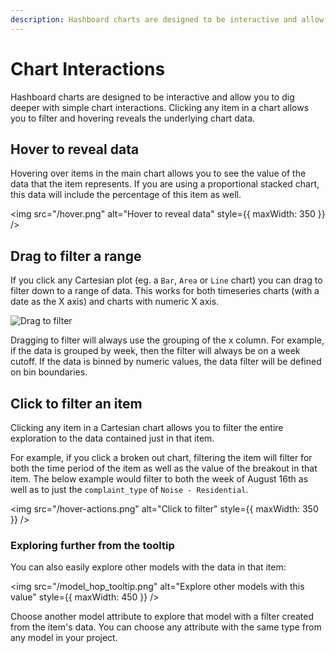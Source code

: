 ```yaml
---
description: Hashboard charts are designed to be interactive and allow you to dig deeper with direct chart interactions.
---
```



# Chart Interactions

Hashboard charts are designed to be interactive and allow you to dig deeper with simple chart interactions. Clicking any item in a chart allows you to filter and hovering reveals the underlying chart data.

## Hover to reveal data

Hovering over items in the main chart allows you to see the value of the data that the item represents. If you are using a proportional stacked chart, this data will include the percentage of this item as well.

<img src="/hover.png" alt="Hover to reveal data" style={{ maxWidth: 350 }} />

## Drag to filter a range

If you click any Cartesian plot (eg. a `Bar`, `Area` or `Line` chart) you can drag to filter down to a range of data. This works for both timeseries charts (with a date as the X axis) and charts with numeric X axis.

![Drag to filter](/drag_to_filter.png)

<Callout type="info">
  Dragging to filter will always use the grouping of the x column. For example,
  if the data is grouped by week, then the filter will always be on a week
  cutoff. If the data is binned by numeric values, the data filter will be
  defined on bin boundaries.
</Callout>

## Click to filter an item

Clicking any item in a Cartesian chart allows you to filter the entire exploration to the data contained just in that item.

For example, if you click a broken out chart, filtering the item will filter for both the time period of the item as well as the value of the breakout in that item. The below example would filter to both the week of August 16th as well as to just the `complaint_type` of `Noise - Residential`.

<img src="/hover-actions.png" alt="Click to filter" style={{ maxWidth: 350 }} />

### Exploring further from the tooltip 

You can also easily explore other models with the data in that item: 

<img src="/model_hop_tooltip.png" alt="Explore other models with this value" style={{ maxWidth: 450 }} />

Choose another model attribute to explore that model with a filter created from the item's data. You can choose any attribute with the same type from any model in your project. 
